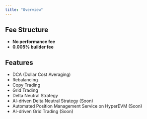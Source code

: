 ```yaml
---
title: "Overview"
---
```


## Fee Structure
- **No performance fee**
- **0.005% builder fee**
## Features
- DCA (Dollar Cost Averaging)
- Rebalancing
- Copy Trading
- Grid Trading
- Delta Neutral Strategy
- AI-driven Delta Neutral Strategy (Soon)
- Automated Position Management Service on HyperEVM (Soon)
- AI-driven Grid Trading (Soon)

